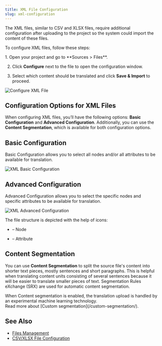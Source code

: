 ```yaml
---
title: XML File Configuration
slug: xml-configuration
---
```


[//]: # (https://support.crowdin.com/xml-configuration/)


The XML files, similar to CSV and XLSX files, require additional configuration after uploading to the project so the system could import the content of these files.

To configure XML files, follow these steps:

<Steps>
  1. Open your project and go to **Sources > Files**.

  2. Click **Configure** next to the file to open the configuration window.

  3. Select which content should be translated and click **Save & Import** to proceed.
</Steps>

![Configure XML File](./_assets/xml_file_configure.png)

## Configuration Options for XML Files

When configuring XML files, you’ll have the following options: **Basic Configuration** and **Advanced Configuration**. Additionally, you can use the **Content Segmentation**, which is available for both configuration options.

## Basic Configuration

Basic Configuration allows you to select all nodes and/or all attributes to be available for translation.

![XML Basic Configuration](./_assets/xml_file_basic.png)

## Advanced Configuration

Advanced Configuration allows you to select the specific nodes and specific attributes to be available for translation.

![XML Advanced Configuration](./_assets/xml_file_advanced.png)

The file structure is depicted with the help of icons:

- <Icon name="mdi:segment" class="inline-icon"/> – Node

- <Icon name="mdi:label-variant" class="inline-icon"/> – Attribute

## Content Segmentation

You can use **Content Segmentation** to split the source file's content into shorter text pieces, mostly sentences and short paragraphs. This is helpful when translating content units consisting of several sentences because it will be easier to translate smaller pieces of text. Segmentation Rules eXchange (SRX) are used for automatic content segmentation.

<Aside>
  When Content segmentation is enabled, the translation upload is handled by an experimental machine learning technology.
</Aside>

<ReadMore>
  Read more about [Custom segmentation](/custom-segmentation/).
</ReadMore>

## See Also

- [Files Management](/files-management/)
- [CSV/XLSX File Configuration](/csv-xlsx-configuration/)
